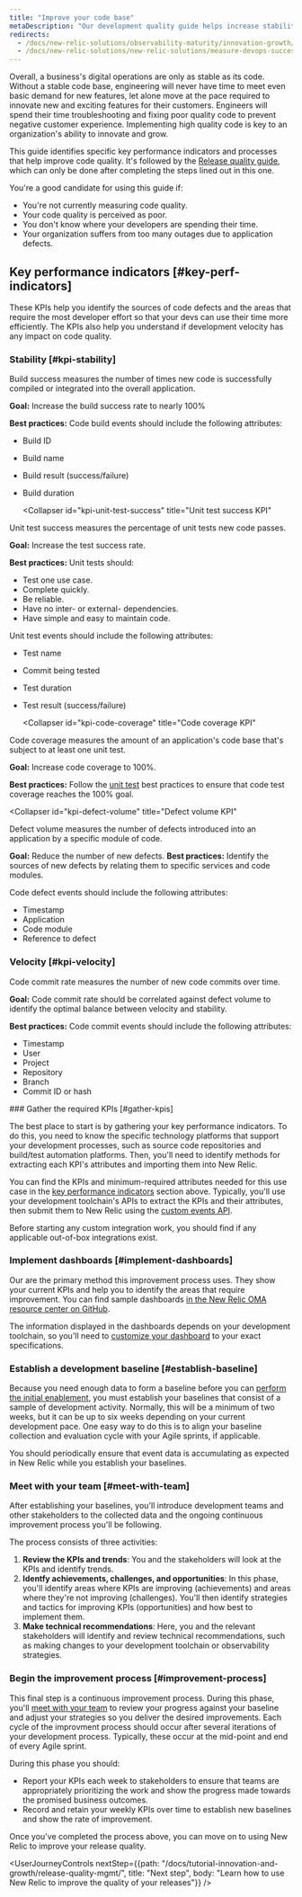 ```yaml
---
title: "Improve your code base"
metaDescription: "Our development quality guide helps increase stability by using New Relic to ensure that fewer defects are introduced into the code base."
redirects: 
  - /docs/new-relic-solutions/observability-maturity/innovation-growth/development-quality-implementation-guide
  - /docs/new-relic-solutions/new-relic-solutions/measure-devops-success
---
```


Overall, a business's digital operations are only as stable as its code. Without a stable code base, engineering will never have time to meet even basic demand for new features, let alone move at the pace required to innovate new and exciting features for their customers. Engineers will spend their time troubleshooting and fixing poor quality code to prevent negative customer experience. Implementing high quality code is key to an organization's ability to innovate and grow.

This guide identifies specific key performance indicators and processes that help improve code quality. It's followed by the [Release quality guide](/docs/new-relic-solutions/observability-maturity/innovation-growth/release-quality-implementation-guide), which can only be done after completing the steps lined out in this one.

You're a good candidate for using this guide if:
* You're not currently measuring code quality.
* Your code quality is perceived as poor.
* You don't know where your developers are spending their time.
* Your organization suffers from too many outages due to application defects.

## Key performance indicators [#key-perf-indicators]

These KPIs help you identify the sources of code defects and the areas that require the most developer effort so that your devs can use their time more efficiently. The KPIs also help you understand if development velocity has any impact on code quality. 

### Stability [#kpi-stability]

<CollapserGroup>
  <Collapser
    id="kpi-build-success"
    title="Build success KPI"
  >
Build success measures the number of times new code is successfully compiled or integrated into the overall application.

**Goal:** Increase the build success rate to nearly 100%

**Best practices:** Code build events should include the following attributes:
* Build ID
* Build name
* Build result (success/failure)
* Build duration
  </Collapser>

  <Collapser
    id="kpi-unit-test-success"
    title="Unit test success KPI"
  >
Unit test success measures the percentage of unit tests new code passes.

**Goal:** Increase the test success rate.

**Best practices:** 
Unit tests should:
* Test one use case.
* Complete quickly.
* Be reliable.
* Have no inter- or external- dependencies.
* Have simple and easy to maintain code.

Unit test events should include the following attributes:
* Test name
* Commit being tested
* Test duration
* Test result (success/failure)
  </Collapser>

  <Collapser
    id="kpi-code-coverage"
    title="Code coverage KPI"
  >
Code coverage measures the amount of an application's code base that's subject to at least one unit test.

**Goal:** Increase code coverage to 100%.

**Best practices:** Follow the [unit test](#kpi-unit-test-success) best practices to ensure that code test coverage reaches the 100% goal.
  </Collapser>

  <Collapser
    id="kpi-defect-volume"
    title="Defect volume KPI"
  >
Defect volume measures the number of defects introduced into an application by a specific module of code.

**Goal:** Reduce the number of new defects.
**Best practices:** Identify the sources of new defects by relating them to specific services and code modules.

Code defect events should include the following attributes:
* Timestamp
* Application
* Code module
* Reference to defect
  </Collapser>
</CollapserGroup>

### Velocity [#kpi-velocity]

<CollapserGroup>
  <Collapser
    id="kpi-commit-volume"
    title="Code commit volume KPI"
  >
Code commit rate measures the number of new code commits over time.

**Goal:** Code commit rate should be correlated against defect volume to identify the optimal balance between velocity and stability.

**Best practices:** Code commit events should include the following attributes:
* Timestamp
* User
* Project
* Repository
* Branch
* Commit ID or hash
  </Collapser>
</CollapserGroup>

<Steps>
    <Step>
### Gather the required KPIs [#gather-kpis]

The best place to start is by gathering your key performance indicators. To do this, you need to know the specific technology platforms that support your development processes, such as source code repositories and build/test automation platforms. Then, you'll need to identify methods for extracting each KPI's attributes and importing them into New Relic.

You can find the KPIs and minimum-required attributes needed for this use case in the [key performance indicators](#key-perf-indicators) section above. Typically, you'll use your development toolchain's APIs to extract the KPIs and their attributes, then submit them to New Relic using the [custom events API](/docs/data-apis/ingest-apis/introduction-event-api/).

Before starting any custom integration work, you should find if any applicable out-of-box integrations exist.    
    </Step>
    <Step>
### Implement dashboards [#implement-dashboards]

Our <InlinePopover type="dashboards" /> are the primary method this improvement process uses. They show your current KPIs and help you to identify the areas that require improvement. You can find sample dashboards [in the New Relic OMA resource center on GitHub](https://github.com/newrelic/oma-resource-center).

The information displayed in the dashboards depends on your development toolchain, so you'll need to [customize your dashboard](https://developer.newrelic.com/collect-data/monitor-your-application/query-custom-data/) to your exact specifications.      
    </Step>
    <Step>
### Establish a development baseline [#establish-baseline]

Because you need enough data to form a baseline before you can [perform the initial enablement](#perform-enablement-one), you must establish your baselines that consist of a sample of development activity. Normally, this will be a minimum of two weeks, but it can be up to six weeks depending on your current development pace. One easy way to do this is to align your baseline collection and evaluation cycle with your Agile sprints, if applicable.

You should periodically ensure that event data is accumulating as expected in New Relic while you establish your baselines.        
    </Step>
    <Step>
### Meet with your team [#meet-with-team]

After establishing your baselines, you'll introduce development teams and other stakeholders to the collected data and the ongoing continuous improvement process you'll be following.

The process consists of three activities:
1. **Review the KPIs and trends**: You and the stakeholders will look at the KPIs and identify trends.
2. **Identfy achievements, challenges, and opportunities**: In this phase, you'll identify areas where KPIs are improving (achievements) and areas where they're not improving (challenges). You'll then identify strategies and tactics for improving KPIs (opportunities) and how best to implement them.
3. **Make technical recommendations**: Here, you and the relevant stakeholders will identify and review technical recommendations, such as making changes to your development toolchain or observability strategies.        
    </Step>
    <Step>
### Begin the improvement process [#improvement-process]

This final step is a continuous improvement process. During this phase, you'll [meet with your team](#meet-with-team) to review your progress against your baseline and adjust your strategies so you deliver the desired improvements. Each cycle of the improvment process should occur after several iterations of your development process. Typically, these occur at the mid-point and end of every Agile sprint.

During this phase you should:
* Report your KPIs each week to stakeholders to ensure that teams are appropriately prioritizing the work and show the progress made towards the promised business outcomes.
* Record and retain your weekly KPIs over time to establish new baselines and show the rate of improvement.   
    </Step>
</Steps>

Once you've completed the process above, you can move on to using New Relic to improve your release quality.

<UserJourneyControls
    nextStep={{path: "/docs/tutorial-innovation-and-growth/release-quality-mgmt/", title: "Next step", body: "Learn how to use New Relic to improve the quality of your releases"}}
/>